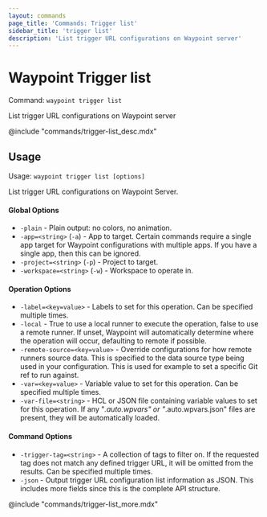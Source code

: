 ```yaml
---
layout: commands
page_title: 'Commands: Trigger list'
sidebar_title: 'trigger list'
description: 'List trigger URL configurations on Waypoint server'
---
```


# Waypoint Trigger list

Command: `waypoint trigger list`

List trigger URL configurations on Waypoint server

@include "commands/trigger-list_desc.mdx"

## Usage

Usage: `waypoint trigger list [options]`

List trigger URL configurations on Waypoint Server.

#### Global Options

- `-plain` - Plain output: no colors, no animation.
- `-app=<string>` (`-a`) - App to target. Certain commands require a single app target for Waypoint configurations with multiple apps. If you have a single app, then this can be ignored.
- `-project=<string>` (`-p`) - Project to target.
- `-workspace=<string>` (`-w`) - Workspace to operate in.

#### Operation Options

- `-label=<key=value>` - Labels to set for this operation. Can be specified multiple times.
- `-local` - True to use a local runner to execute the operation, false to use a remote runner.
  If unset, Waypoint will automatically determine where the operation will occur,
  defaulting to remote if possible.
- `-remote-source=<key=value>` - Override configurations for how remote runners source data. This is specified to the data source type being used in your configuration. This is used for example to set a specific Git ref to run against.
- `-var=<key=value>` - Variable value to set for this operation. Can be specified multiple times.
- `-var-file=<string>` - HCL or JSON file containing variable values to set for this operation. If any "_.auto.wpvars" or "_.auto.wpvars.json" files are present, they will be automatically loaded.

#### Command Options

- `-trigger-tag=<string>` - A collection of tags to filter on. If the requested tag does not match any defined trigger URL, it will be omitted from the results. Can be specified multiple times.
- `-json` - Output trigger URL configuration list information as JSON. This includes more fields since this is the complete API structure.

@include "commands/trigger-list_more.mdx"
